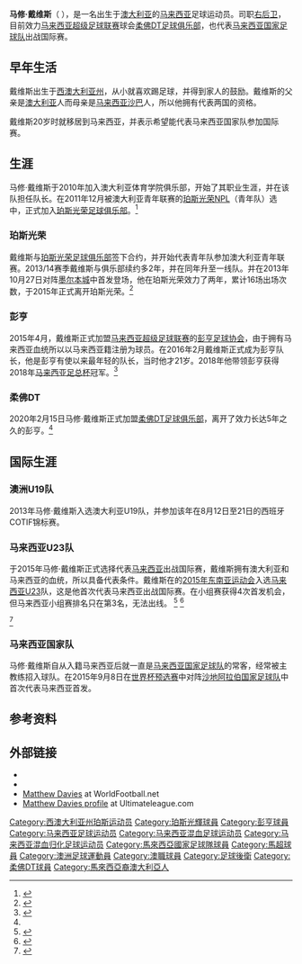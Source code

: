{{Infobox football player
| name        = 马修·戴维斯
| image=        Matthew Davies.jpg
| caption =     拍摄于2016年，马修·戴维斯代表 [[马来西亚国家足球队|马来西亚]]
| fullname    = Matthew Thomas Davies<ref>{{cite web|url=http://gms.kualalumpur2017.com.my/RS2017/Athlete/ProfilePage/6843|title=Matthew Davies Profile|publisher=[[2017_Southeast_Asian_Games|2017 Southeast Asian Games]]|accessdate=2017-12-19|archive-date=2017-12-25|archive-url=https://web.archive.org/web/20171225090921/http://gms.kualalumpur2017.com.my/RS2017/Athlete/ProfilePage/6843|dead-url=yes}}</ref>
| birth_date  = {{birth date and age|1995|02|7}}
| birth_place = [[珀斯|珀斯]], [[西澳大利亚州|西澳大利亚州]],[[澳洲|澳洲]]
| height      = 1.80 m<ref>{{cite web|url=http://www.ultimatealeague.com/player_detail.php?player_id=809|title=Matthew Davies (Perth Glory)|work=Ultimate A-League|accessdate=2017-12-17|archive-date=2017-07-17|archive-url=https://web.archive.org/web/20170717214446/http://www.ultimatealeague.com/player_detail.php?player_id=809|dead-url=no}}</ref>
| position    = [[右后卫|右后卫]]
| currentclub = [[柔佛DT|柔佛DT]]
| clubnumber  = 2
| youthyears1 = 2010–2012
| youthclubs1 = 澳大利亚体育学院足球俱乐部
| youthyears2 = 2012–2015
| youthclubs2 = [[珀斯光荣足球俱乐部|珀斯光荣]]
| years1 = 2013–2015
| clubs1 = [[珀斯光荣足球俱乐部|珀斯光荣]]
| caps1  = 16
| goals1 = 0
| years2 = 2014
| clubs2 = [[珀斯光荣足球俱乐部|珀斯光荣NPL]]
| caps2  = 5
| goals2 = 1
| years3 = 2015–2019
| clubs3 = [[彭亨足球协会|彭亨]]
| caps3  = 86
| goals3 = 3
| years4 = 2020–
| clubs4 = [[柔佛DT|柔佛DT]]
| caps4  = 4
| goals4 = 0

| nationalyears1 = 2013
| nationalteam1 = [[澳洲国家足球队|澳洲U19]]
| nationalcaps1 = 5
| nationalgoals1 = 0
| nationalyears2 = 2015–2018
| nationalteam2  = [[马来西亚国家足球队|马来西亚U23]]
| nationalcaps2  = 15
| nationalgoals2 = 0
| nationalyears3 = 2015–
| nationalteam3  = [[马来西亚国家足球队|马来西亚]]
| nationalcaps3  = 29
| nationalgoals3 = 0
| club-update    = 2020年3月14日
| nationalteam-update = 2019年11月14日
}}

'''马修·戴维斯'''（{{lang-en|Matthew Thomas Davies}} {{bd|1995年|2月7日}}），是一名出生于[[澳大利亚|澳大利亚]]的[[马来西亚|马来西亚]]足球运动员。司职[[右后卫|右后卫]]，目前效力[[马来西亚超级足球联赛|马来西亚超级足球联赛]]球会[[柔佛DT足球俱乐部|柔佛DT足球俱乐部]]，也代表[[马来西亚国家足球队|马来西亚国家足球队]]出战国际赛。

==早年生活==
戴维斯出生于[[西澳大利亚州|西澳大利亚州]]，从小就喜欢踢足球，并得到家人的鼓励。戴维斯的父亲是[[澳大利亚|澳大利亚]]人而母亲是[[马来西亚|马来西亚]][[沙巴|沙巴]]人，所以他拥有代表两国的资格。

戴维斯20岁时就移居到马来西亚，并表示希望能代表马来西亚国家队参加国际赛。

==生涯==
马修·戴维斯于2010年加入澳大利亚体育学院俱乐部，开始了其职业生涯，并在该队担任队长。在2011年12月被澳大利亚青年联赛的[[珀斯光荣足球俱乐部|珀斯光荣NPL]]（青年队）选中，正式加入[[珀斯光荣足球俱乐部|珀斯光荣足球俱乐部]]。<ref name="Pahang FA">{{cite web|url=http://www.fourfourtwo.com/my/news/pahang-snap-matthew-davies-0|title=Pahang snap up Matthew Davies|author=Seng-Foo Lee|publisher=FourFourTwo|date=2015-04-07|accessdate=2016-03-16|archive-url=https://web.archive.org/web/20150919203552/http://www.fourfourtwo.com/my/news/pahang-snap-matthew-davies-0|archive-date=2015-09-19|dead-url=yes}}</ref>

===珀斯光荣===

戴维斯与[[珀斯光荣足球俱乐部|珀斯光荣足球俱乐部]]签下合约，并开始代表青年队参加澳大利亚青年联赛。2013/14赛季戴维斯与俱乐部续约多2年，并在同年升至一线队。并在2013年10月27日对阵[[墨尔本城足球俱乐部|墨尔本城]]中首发登场，他在珀斯光荣效力了两年，累计16场出场次数，于2015年正式离开珀斯光荣。<ref>{{cite web|url=https://www.perthglory.com.au/news/glory-legend-welcomes-young-stars|title=Glory LEGEND welcomes YOUNG stars|publisher=[[Perth_Glory_FC|Perth Glory FC]]|date=2013-03-07|accessdate=2016-03-16|archive-date=2019-02-24|archive-url=https://web.archive.org/web/20190224173908/https://www.perthglory.com.au/news/glory-legend-welcomes-young-stars|dead-url=no}}</ref>

===彭亨===

2015年4月，戴维斯正式加盟[[马来西亚超级足球联赛|马来西亚超级足球联赛]]的[[彭亨足球协会|彭亨足球协会]]，由于拥有马来西亚血统所以以马来西亚籍注册为球员。在2016年2月戴维斯正式成为彭亨队长，他是彭亨有使以来最年轻的队长，当时他才21岁。2018年他带领彭亨获得2018年[[马来西亚足总杯|马来西亚足总杯]]冠军。<ref name="#1">{{cite web|url=https://www.nst.com.my/sports/football/2020/02/565797/davies-leaves-elephants|title=Davies leaves the Elephants|author=Asrol Awang|publisher=Perform Group|website=nst.com.my|accessdate=2020-02-15|archive-date=2020-02-15|archive-url=https://web.archive.org/web/20200215130705/https://www.nst.com.my/sports/football/2020/02/565797/davies-leaves-elephants|dead-url=no}}</ref>

===柔佛DT===

2020年2月15日马修·戴维斯正式加盟[[柔佛DT足球俱乐部|柔佛DT足球俱乐部]]，离开了效力长达5年之久的彭亨。<ref name="#1"/>

==国际生涯==

===澳洲U19队===

2013年马修·戴维斯入选澳大利亚U19队，并参加该年在8月12日至21日的西班牙COTIF锦标赛。

===马来西亚U23队===

于2015年马修·戴维斯正式选择代表[[马来西亚|马来西亚]]出战国际赛，戴维斯拥有澳大利亚和马来西亚的血统，所以具备代表条件。戴维斯在的[[2015年东南亚运动会|2015年东南亚运动会]]入选[[马来西亚国家足球队|马来西亚U23]]队，这是他首次代表马来西亚出战国际赛。在小组赛获得4次首发机会，但马来西亚小组赛排名只在第3名，无法出线。
<ref>{{cite web|url=http://www.goal.com/en-my/news/3896/malaysia/2015/04/08/10562032/transfer-news-pahang-sign-perth-glory-youngster?ICID=AR_FS_3|title=Transfer News: Pahang sign Perth Glory youngster|author=Zulhilmi Zainal|publisher=[[Goal.com|Goal.com]]|date=2015-04-08|accessdate=2016-03-16|archive-date=2016-03-19|archive-url=https://web.archive.org/web/20160319003318/http://www.goal.com/en-my/news/3896/malaysia/2015/04/08/10562032/transfer-news-pahang-sign-perth-glory-youngster?ICID=AR_FS_3|dead-url=no}}</ref> <ref>{{cite web|url=http://global.espn.com/football/malaysia/story/2467209/ong-kim-swee-names-20-man-malaysia-squad-for-sea-games?src=com|title=Ong Kim Swee names 20-man Malaysia squad for SEA Games|publisher=[[ESPN_FC|ESPN FC]]|date=2015-05-26|accessdate=2016-03-16|archive-date=2018-03-20|archive-url=https://web.archive.org/web/20180320230356/http://global.espn.com/football/malaysia/story/2467209/ong-kim-swee-names-20-man-malaysia-squad-for-sea-games?src=com|dead-url=no}}</ref>

<ref>{{cite web|url=http://www.straitstimes.com/sport/football/malaysia-match-abandoned|title=Malaysia match abandoned|author=Chua Siang Yee|publisher=[[The_Straits_Times|The Straits Times]]|date=2015-09-09|accessdate=2016-03-16|archive-date=2016-03-23|archive-url=https://web.archive.org/web/20160323045433/http://www.straitstimes.com/sport/football/malaysia-match-abandoned|dead-url=no}}</ref>

===马来西亚国家队===

马修·戴维斯自从入籍马来西亚后就一直是[[马来西亚国家足球队|马来西亚国家足球队]]的常客，经常被主教练招入球队。在2015年9月8日在[[世界杯预选赛|世界杯预选赛]]中对阵[[沙地阿拉伯国家足球队|沙地阿拉伯国家足球队]]中首次代表马来西亚首发。

==参考资料==
{{Reflist}}

==外部链接==
* {{Soccerway|matthew-davies/318559|Matthew Davies}}
* {{NFT player|id=60710}}
* [https://www.worldfootball.net/player_summary/matthew-davies Matthew Davies] {{Wayback|url=https://www.worldfootball.net/player_summary/matthew-davies |date=20190325114858 }} at WorldFootball.net
* [http://www.ultimatealeague.com/player_detail.php?player_id=809 Matthew Davies profile] {{Wayback|url=http://www.ultimatealeague.com/player_detail.php?player_id=809 |date=20170717214446 }} at Ultimateleague.com

[[Category:西澳大利亚州珀斯运动员|Category:西澳大利亚州珀斯运动员]]
[[Category:珀斯光輝球員|Category:珀斯光輝球員]]
[[Category:彭亨球員|Category:彭亨球員]]
[[Category:马来西亚足球运动员|Category:马来西亚足球运动员]]
[[Category:马来西亚混血足球运动员|Category:马来西亚混血足球运动员]]
[[Category:马来西亚混血归化足球运动员|Category:马来西亚混血归化足球运动员]]
[[Category:馬來西亞國家足球隊球員|Category:馬來西亞國家足球隊球員]]
[[Category:馬超球員|Category:馬超球員]]
[[Category:澳洲足球運動員|Category:澳洲足球運動員]]
[[Category:澳職球員|Category:澳職球員]]
[[Category:足球後衛|Category:足球後衛]]
[[Category:柔佛DT球員|Category:柔佛DT球員]]
[[Category:馬來西亞裔澳大利亞人|Category:馬來西亞裔澳大利亞人]]
